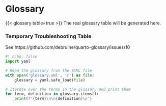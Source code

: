 # Glossary {.unnumbered #sec-glossary}

{{< glossary table=true >}}
The real glossary table will be generated here.

### Temporary Troubleshooting Table
See https://github.com/debruine/quarto-glossary/issues/10

```python
#| echo: false
import yaml

# Read the glossary from the YAML file
with open('glossary.yml', 'r') as file:
    glossary = yaml.safe_load(file)

# Iterate over the terms in the glossary and print them
for term, definition in glossary.items():
    print(f"{term}\n\n{definition}\n")

```